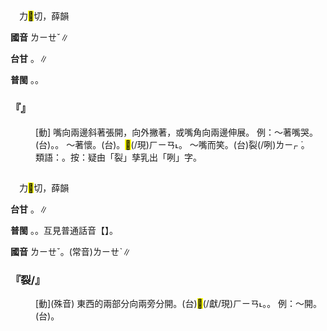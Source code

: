 
=={{ruby|咧|ㄌㄧㄝˇ}}==

　力<mark>&#xf98aa;</mark>切，薛韻

'''國音''' <rt>ㄌㄧㄝˇ</rt>∥

'''台甘''' {{ruby|(文)|ㄌㄧㄚㆵ ͘}}。{{ruby|(白)|ㄌㆤㆷ ͘}}∥

'''普閩''' {{ruby|(文)|ㄌㄧㄚㆵ ͘}}。{{ruby|(白)|ㄌㆤㆷ ͘}}。

    

==='''『{{ruby|咧|ㄌㄧㄝˇ}}』'''===
: [動] 嘴向兩邊斜著張開，向外撇著，或嘴角向兩邊伸展。 例：～著嘴哭。(台){{ruby|哭|ㄎㄠ˪}}{{ruby|到|ㄍㄚㆷ}}{{ruby|嘴|ㄘㄨㄧ˪}}{{ruby|<mark>&#xffa49;</mark>|ㆠㆤㆷ/ㆠㄨㆤㆷ}}{{ruby|裂|ㄌㄧㆷ ͘}}{{ruby|去|ㄎㄧ˪}}。{{ruby|哭|ㄎㄠ˪}}{{ruby|到|ㄍㄚㆷ}}{{ruby|<mark>&#xf9948;</mark>|ㄌㆤ˪}}{{ruby|<mark>&#xf9948;</mark>|ㄌㆤ˪}}{{ruby|叫|ㄍㄧㄜ˪}}。 ～著懷。(台){{ruby|衫|ㄙㆩ}}{{ruby|仔|ㄚ}}{{ruby|鈕|ㄌㄧㄨˋ}}{{ruby|無|ㆠㄜˊ}}{{ruby|鈕|ㄌㄧㄨˋ}}{{ruby|好|ㄏㄜˋ}}。<mark>&#xffaf0;</mark>(/現)<rt>ㄏㄧㄢ˪</rt>{{ruby|胸|ㄏㄧㄥ}}。 ～嘴而笑。(台){{ruby|笑|ㄑㄧㄜ˪}}{{ruby|到|ㄍㄚㆷ}}{{ruby|嘴|ㄘㄨㄧ˪}}{{ruby|仔|ㄚ}}裂(/咧)<rt>ㄌㄧㆷ ͘</rt>{{ruby|獅|ㄙㄞ}}{{ruby|獅|ㄙㄞ}}。
:類語：{{ruby|裂|ㄌㄧㄝˇ}}。按：疑由「裂」孳乳出「咧」字。
:
    

=={{ruby|裂|ㄌㄧㄝˇ}}==

　力<mark>&#xf98aa;</mark>切，薛韻

'''台甘''' {{ruby|(文)|ㄌㄧㄚㆵ ͘}}。{{ruby|(語)|ㄌㆤㆷ ͘}}{{ruby|。|ㄌㄧㆷ ͘}}∥

'''普閩''' {{ruby|(文)|ㄌㄧㄚㆵ ͘}}。{{ruby|(白)|ㄌㆤㆷ ͘}}{{ruby|。|ㄌㄧㆷ ͘}}。互見普通話音【{{ruby|裂|ㄌㄧㄝˋ}}】。

'''國音''' <rt>ㄌㄧㄝˇ</rt>。(常音)<rt>ㄌㄧㄝˋ</rt>∥

    

==='''『裂/{{ruby|咧|ㄌㄧㄝˇ}}』'''===
: [動](殊音) 東西的兩部分向兩旁分開。(台)<mark>&#xffaf0;</mark>(/獻/現)<rt>ㄏㄧㄢ˪</rt>{{ruby|開|ㄎㄨㄧ}}。{{ruby|<mark>&#xffaf0;</mark>|ㄏㄧㄢ˪}}{{ruby|胸|ㄏㄧㄥ}}。 例：～開。(台){{ruby|<mark>&#xffaf0;</mark>|ㄏㄧㄢ˪}}{{ruby|開|ㄎㄨㄧ}}。
    
